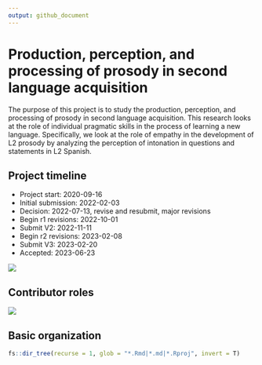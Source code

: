 ```yaml
---
output: github_document
---
```


# Production, perception, and processing of prosody in second language acquisition

The purpose of this project is to study the production, perception, and processing of prosody in second language acquisition. This research looks at the role of individual pragmatic skills in the process of learning a new language. Specifically, we look at the role of empathy in the development of L2 prosody by analyzing the perception of intonation in questions and statements in L2 Spanish.

## Project timeline

- Project start: 2020-09-16
- Initial submission: 2022-02-03
- Decision: 2022-07-13, revise and resubmit, major revisions 
- Begin r1 revisions: 2022-10-01
- Submit V2: 2022-11-11
- Begin r2 revisions: 2023-02-08
- Submit V3: 2023-02-20
- Accepted: 2023-06-23


![](./figs/project_timeline.png)

## Contributor roles

![](./figs/project_contributors.png)

## Basic organization

```r
fs::dir_tree(recurse = 1, glob = "*.Rmd|*.md|*.Rproj", invert = T)
```
